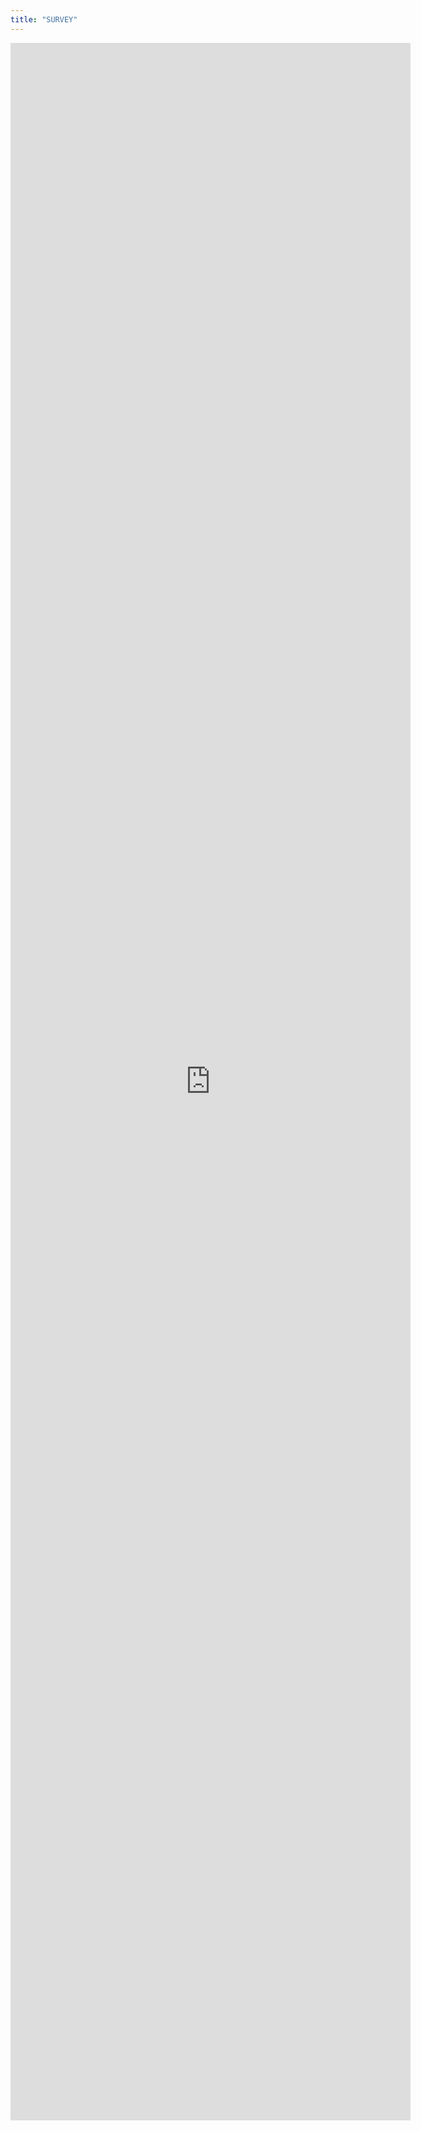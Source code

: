 ```yaml
---
title: "SURVEY"
---
```




<iframe src="https://docs.google.com/forms/d/e/1FAIpQLSdW9wrVO8Bw7DPrBErMwB5iojGJeZk5cy3FcVheSMImRf9NBQ/viewform?embedded=true" width="640" height="3324" frameborder="0" marginheight="0" marginwidth="0">Φόρτωση…</iframe>